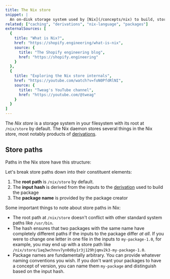 ```yaml
---
title: The Nix store
snippet: |
  An on-disk storage system used by [Nix](/concepts/nix) to build, store, and cache [packages](/concepts/packages) and other artifacts
related: ["caching", "derivations", "nix-language", "packages"]
externalSources: [
  {
    title: "What is Nix?",
    href: "https://shopify.engineering/what-is-nix",
    source: {
      title: "The Shopify engineering blog",
      href: "https://shopify.engineering"
    }
  },
  {
    title: "Exploring the Nix store internals",
    href: "https://youtube.com/watch?v=foN0PfdRlNI",
    source: {
      title: "Tweag's YouTube channel",
      href: "https://youtube.com/@tweag"
    }
  }
]
---
```


The *Nix store* is a storage system in your filesystem with its root at `/nix/store` by default.
The Nix daemon stores several things in the Nix store, most notably products of [derivations].

## Store paths

Paths in the Nix store have this structure:

<NixStorePath pkg="my-package-1.0" />

Let's break store paths down into their constituent elements:

1. The **root path** is `/nix/store` by default.
2. The **input hash** is derived from the inputs to the [derivation][derivations] used to build the package
3. The **package name** is provided by the package creator

Some important things to note about store paths in Nix:

- The root path at `/nix/store` doesn't conflict with other standard system paths like `/usr/bin`.
- The hash ensures that two packages with the same name have completely different paths if the inputs to the package differ *at all*. If you were to change one letter in one file in the inputs to `my-package-1.0`, for example, you may end up with a store path like `/nix/store/1aq3wchnvv7yn0d6y1r3j129hjqmv2k3-my-package-1.0`.
- Package names are fundamentally arbitrary. You can provide whatever naming conventions you wish. If you don't want your packages to have a concept of version, you can name them `my-package` and distinguish based on the input hash.

[derivations]: /concepts/derivations
